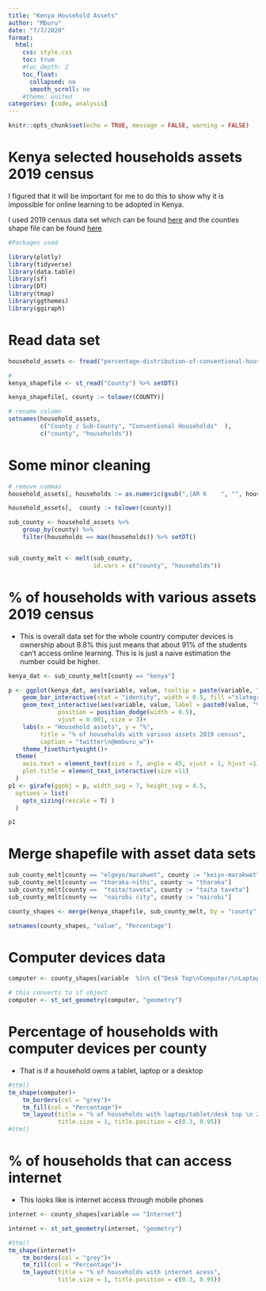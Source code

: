 ```yaml
---
title: "Kenya Household Assets"
author: "Mburu"
date: "7/7/2020"
format: 
  html:
    css: style.css
    toc: true
    #toc_depth: 2
    toc_float:
      collapsed: no
      smooth_scroll: no
    #theme: united
categories: [code, analysis]
---
```


```r
knitr::opts_chunk$set(echo = TRUE, message = FALSE, warning = FALSE)
```

# Kenya selected households assets 2019 census

I figured that it will be important for me to do this to show why it is impossible for online learning to be adopted in Kenya.

I used 2019 census data set which can be found [here](https://open.africa/dataset/2019-kenya-population-and-housing-census/resource/95eb7a07-71dd-48be-8c82-dd321ab329f1) and the counties shape file can be found [here](https://africaopendata.org/dataset/kenya-counties-shapefile)

```r
#Packages used

library(plotly)
library(tidyverse)
library(data.table)
library(sf)
library(DT)
library(tmap)
library(ggthemes)
library(ggiraph)

```

# Read data set

```r
household_assets <- fread("percentage-distribution-of-conventional-households-by-ownership-of-selected-household-assets-201.csv")

#
kenya_shapefile <- st_read("County") %>% setDT()

kenya_shapefile[, county := tolower(COUNTY)]

# rename column
setnames(household_assets, 
         c("County / Sub-County", "Conventional Households"  ), 
         c("county", "households"))
```

# Some minor cleaning

```r

# remove commas 
household_assets[, households := as.numeric(gsub(",|AR K    ", "", households))]

household_assets[,  county := tolower(county)]

sub_county <- household_assets %>% 
    group_by(county) %>%
    filter(households == max(households)) %>% setDT()


sub_county_melt <- melt(sub_county, 
                        id.vars = c("county", "households"))


```

# % of households with various assets 2019 census

-   This is overall data set for the whole country computer devices is ownership about 8.8% this just means that about 91% of the students can't access online learning. This is is just a naive estimation the number could be higher.

```r
kenya_dat <- sub_county_melt[county == "kenya"]

p <- ggplot(kenya_dat, aes(variable, value, tooltip = paste(variable, " : ", value))) +
    geom_bar_interactive(stat = "identity", width = 0.5, fill ="slategray2"  ) +
    geom_text_interactive(aes(variable, value, label = paste0(value, "%")),
              position = position_dodge(width = 0.5),
              vjust = 0.001, size = 3)+
    labs(x = "Household assets", y = "%",
         title = "% of households with various assets 2019 census",
         caption = "twitter\n@mmburu_w")+
    theme_fivethirtyeight()+
  theme(
    axis.text = element_text(size = 7, angle = 45, vjust = 1, hjust =1),
    plot.title = element_text_interactive(size =11)
  )
p1 <- girafe(ggobj = p, width_svg = 7, height_svg = 4.5, 
  options = list(
    opts_sizing(rescale = T) )
  )

p1


```

# Merge shapefile with asset data sets

```r
 
sub_county_melt[county == "elgeyo/marakwet", county := "keiyo-marakwet"]
sub_county_melt[county == "tharaka-nithi", county := "tharaka"]
sub_county_melt[county ==  "taita/taveta", county := "taita taveta"]
sub_county_melt[county ==  "nairobi city", county := "nairobi"]

county_shapes <- merge(kenya_shapefile, sub_county_melt, by = "county") 

setnames(county_shapes, "value", "Percentage")
```

# Computer devices data

```r

computer <- county_shapes[variable  %in% c("Desk Top\nComputer/\nLaptop/ Tablet")]

# this converts to sf object
computer <- st_set_geometry(computer, "geometry")
```

# Percentage of households with computer devices per county

-   That is if a household owns a tablet, laptop or a desktop

```r
#ttm()
tm_shape(computer)+
    tm_borders(col = "grey")+
    tm_fill(col = "Percentage")+
    tm_layout(title = "% of households with laptop/tablet/desk top \n 2019 census",
              title.size = 1, title.position = c(0.3, 0.95))
#ttm()
```

# % of households that can access internet

-   This looks like is internet access through mobile phones

```r
internet <- county_shapes[variable == "Internet"]

internet <- st_set_geometry(internet, "geometry")

#ttm()
tm_shape(internet)+
    tm_borders(col = "grey")+
    tm_fill(col = "Percentage")+
    tm_layout(title = "% of households with internet acess",
              title.size = 1, title.position = c(0.3, 0.95))
```
